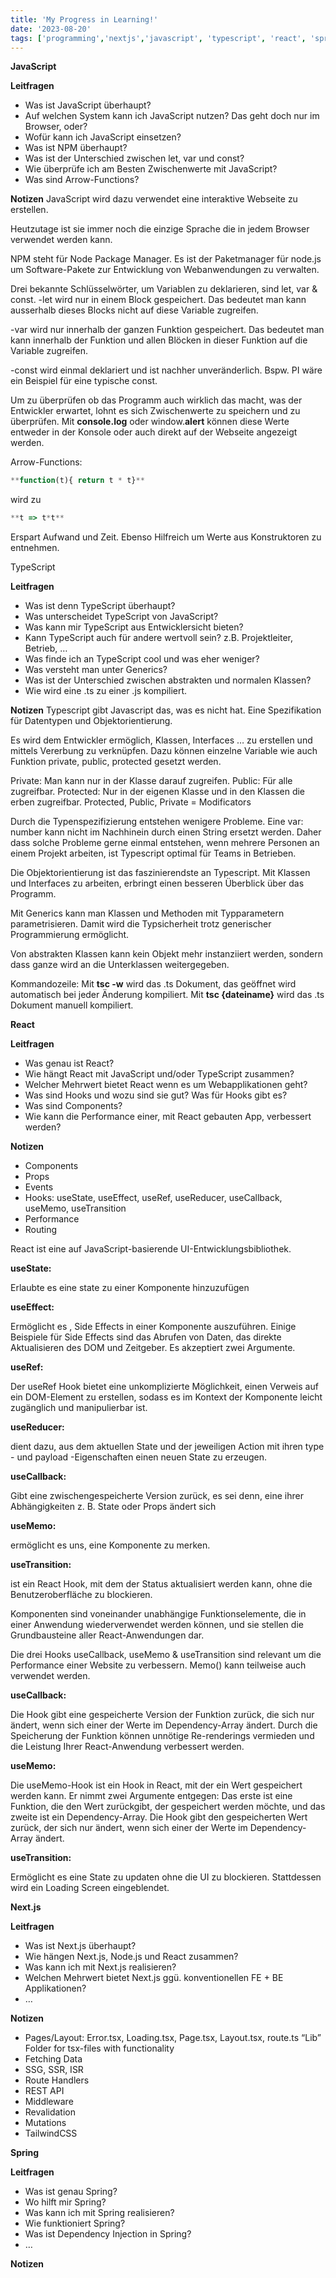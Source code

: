 ```yaml
---
title: 'My Progress in Learning!'
date: '2023-08-20'
tags: ['programming','nextjs','javascript', 'typescript', 'react', 'spring']
---
```


**JavaScript**

<CustomImage src="https://raw.githubusercontent.com/AndrinTraeger/blogposts/main/images/js.png" alt="JavaScript" />

**Leitfragen**
- Was ist JavaScript überhaupt?
- Auf welchen System kann ich JavaScript nutzen? Das geht doch nur im Browser, oder?
- Wofür kann ich JavaScript einsetzen?
- Was ist NPM überhaupt?
- Was ist der Unterschied zwischen let, var und const?
- Wie überprüfe ich am Besten Zwischenwerte mit JavaScript?
- Was sind Arrow-Functions?

**Notizen**
JavaScript wird dazu verwendet eine interaktive Webseite zu erstellen.

Heutzutage ist sie immer noch die einzige Sprache die in jedem Browser verwendet werden kann.

NPM steht für Node Package Manager. Es ist der Paketmanager für node.js um Software-Pakete zur Entwicklung von Webanwendungen zu verwalten.

Drei bekannte Schlüsselwörter, um Variablen zu deklarieren, sind let, var & const.
-let wird nur in einem Block gespeichert. Das bedeutet man kann ausserhalb dieses Blocks nicht auf diese Variable zugreifen.

-var wird nur innerhalb der ganzen Funktion gespeichert. Das bedeutet man kann innerhalb der Funktion und allen Blöcken in dieser Funktion auf die Variable zugreifen.

-const wird einmal deklariert und ist nachher unveränderlich. Bspw. PI wäre ein Beispiel für eine typische const.

Um zu überprüfen ob das Programm auch wirklich das macht, was der Entwickler erwartet, lohnt es sich Zwischenwerte zu speichern und zu überprüfen. Mit **console.log** oder window.**alert** können diese Werte entweder in der Konsole oder auch direkt auf der Webseite angezeigt werden.

Arrow-Functions: 
```js
**function(t){ return t * t}**  
```
wird zu
```js
**t => t*t**
```
Erspart Aufwand und Zeit.
Ebenso Hilfreich um Werte aus Konstruktoren zu entnehmen.

TypeScript

<CustomImage src="https://raw.githubusercontent.com/AndrinTraeger/blogposts/main/images/ts.png" alt="TypeScript" />

**Leitfragen**
- Was ist denn TypeScript überhaupt?
- Was unterscheidet TypeScript von JavaScript?
- Was kann mir TypeScript aus Entwicklersicht bieten?
- Kann TypeScript auch für andere wertvoll sein? z.B. Projektleiter, Betrieb, …
- Was finde ich an TypeScript cool und was eher weniger?
- Was versteht man unter Generics?
- Was ist der Unterschied zwischen abstrakten und normalen Klassen?
- Wie wird eine .ts zu einer .js kompiliert.

**Notizen**
Typescript gibt Javascript das, was es nicht hat. Eine Spezifikation für Datentypen und Objektorientierung. 

Es wird dem Entwickler ermöglich, Klassen, Interfaces … zu erstellen und mittels Vererbung zu verknüpfen. Dazu können einzelne Variable wie auch Funktion private, public, protected gesetzt werden. 

Private: Man kann nur in der Klasse darauf zugreifen.
Public: Für alle zugreifbar.
Protected: Nur in der eigenen Klasse und in den Klassen die erben zugreifbar.
Protected, Public, Private = Modificators

Durch die Typenspezifizierung entstehen wenigere Probleme. Eine var: number kann nicht im Nachhinein durch einen String ersetzt werden.
Daher dass solche Probleme gerne einmal entstehen, wenn mehrere Personen an einem Projekt arbeiten, ist Typescript optimal für Teams in Betrieben.

Die Objektorientierung ist das faszinierendste an Typescript. Mit Klassen und Interfaces zu arbeiten, erbringt einen besseren Überblick über das Programm.

Mit Generics kann man Klassen und Methoden mit Typparametern parametrisieren. Damit wird die Typsicherheit trotz generischer Programmierung ermöglicht.

Von abstrakten Klassen kann kein Objekt mehr instanziiert werden, sondern dass ganze wird an die Unterklassen weitergegeben.

Kommandozeile:
Mit **tsc -w** wird das .ts Dokument, das geöffnet wird automatisch bei jeder Änderung kompiliert.
Mit **tsc {dateiname}** wird das .ts Dokument manuell kompiliert.

**React**


<CustomImage src="https://raw.githubusercontent.com/AndrinTraeger/blogposts/main/images/react.png" alt="React" />

**Leitfragen**
- Was genau ist React?
- Wie hängt React mit JavaScript und/oder TypeScript zusammen?
- Welcher Mehrwert bietet React wenn es um Webapplikationen geht?
- Was sind Hooks und wozu sind sie gut? Was für Hooks gibt es?
- Was sind Components?
- Wie kann die Performance einer, mit React gebauten App, verbessert werden?

**Notizen**
- Components
- Props
- Events
- Hooks: useState, useEffect, useRef, useReducer, useCallback, useMemo, useTransition
- Performance
- Routing

React ist eine auf JavaScript-basierende UI-Entwicklungsbibliothek. 

**useState:** 

Erlaubte es eine state zu einer Komponente hinzuzufügen

**useEffect:**

Ermöglicht es , Side Effects in einer Komponente auszuführen. Einige Beispiele für Side Effects sind das Abrufen von Daten, das direkte Aktualisieren des DOM und Zeitgeber. 
Es akzeptiert zwei Argumente.

**useRef:**

Der useRef Hook bietet eine unkomplizierte Möglichkeit, einen Verweis auf ein DOM-Element zu erstellen, sodass es im Kontext der Komponente leicht zugänglich und manipulierbar ist.

**useReducer:** 

dient dazu, aus dem aktuellen State und der jeweiligen Action mit ihren type - und payload -Eigenschaften einen neuen State zu erzeugen.

**useCallback:** 

Gibt eine zwischengespeicherte Version zurück, es sei denn, eine ihrer Abhängigkeiten z. B. State oder Props ändert sich

**useMemo:** 

ermöglicht es uns, eine Komponente zu merken.

**useTransition:** 

ist ein React Hook, mit dem der Status aktualisiert werden kann, ohne die Benutzeroberfläche zu blockieren.

Komponenten sind voneinander unabhängige Funktionselemente, die in einer Anwendung wiederverwendet werden können, und sie stellen die Grundbausteine aller React-Anwendungen dar.

Die drei Hooks useCallback, useMemo & useTransition sind relevant um die Performance einer Website zu verbessern. Memo() kann teilweise auch verwendet werden.

**useCallback:** 

Die Hook gibt eine gespeicherte Version der Funktion zurück, die sich nur ändert, wenn sich einer der Werte im Dependency-Array ändert. Durch die Speicherung der Funktion können unnötige Re-renderings vermieden und die Leistung Ihrer React-Anwendung verbessert werden.

**useMemo:** 

Die useMemo-Hook ist ein Hook in React, mit der ein Wert gespeichert werden kann. Er nimmt zwei Argumente entgegen: Das erste ist eine Funktion, die den Wert zurückgibt, der gespeichert werden möchte, und das zweite ist ein Dependency-Array. Die Hook gibt den gespeicherten Wert zurück, der sich nur ändert, wenn sich einer der Werte im Dependency-Array ändert.

**useTransition:** 

Ermöglicht es eine State zu updaten ohne die UI zu blockieren. Stattdessen wird ein Loading Screen eingeblendet.

**Next.js**

<CustomImage src="https://raw.githubusercontent.com/AndrinTraeger/blogposts/main/images/nextjs.png" alt="Nextjs" />

**Leitfragen**
- Was ist Next.js überhaupt?
- Wie hängen Next.js, Node.js und React zusammen?
- Was kann ich mit Next.js realisieren?
- Welchen Mehrwert bietet Next.js ggü. konventionellen FE + BE Applikationen?
- …

**Notizen**
- Pages/Layout: Error.tsx, Loading.tsx, Page.tsx, Layout.tsx, route.ts “Lib” Folder for tsx-files with functionality
- Fetching Data
- SSG, SSR, ISR
- Route Handlers
- REST API
- Middleware
- Revalidation
- Mutations
- TailwindCSS

**Spring**

<CustomImage src="https://raw.githubusercontent.com/AndrinTraeger/blogposts/main/images/spring.png" alt="Spring Boot" />

**Leitfragen**
- Was ist genau Spring?
- Wo hilft mir Spring?
- Was kann ich mit Spring realisieren?
- Wie funktioniert Spring?
- Was ist Dependency Injection in Spring?
- …

**Notizen**
